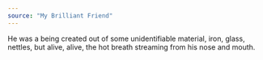 ```yaml
---
source: "My Brilliant Friend"
---
```


He was a being created out of some unidentifiable material, iron, glass, nettles, but alive, alive, the hot breath streaming from his nose and mouth.


